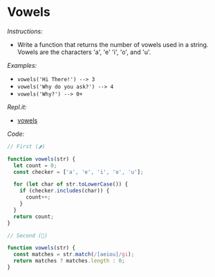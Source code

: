 # Vowels

_Instructions:_

- Write a function that returns the number of vowels used in a string. Vowels
  are the characters 'a', 'e' 'i', 'o', and 'u'.

_Examples:_

- `vowels('Hi There!') --> 3`
- `vowels('Why do you ask?') --> 4`
- `vowels('Why?') --> 0+`

_Repl.it:_

- <a href='https://repl.it/@rojasleon/11-vowels' target='_blank'>vowels</a>

_Code:_

```javascript
// First (🌶)

function vowels(str) {
  let count = 0;
  const checker = ['a', 'e', 'i', 'o', 'u'];

  for (let char of str.toLowerCase()) {
    if (checker.includes(char)) {
      count++;
    }
  }
  return count;
}

// Second (🌽)

function vowels(str) {
  const matches = str.match(/[aeiou]/gi);
  return matches ? matches.length : 0;
}
```
